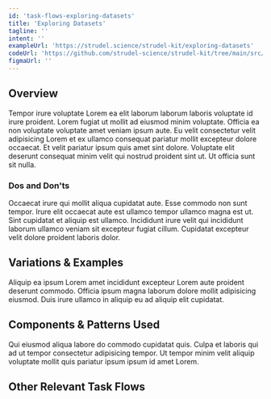 ```yaml
---
id: 'task-flows-exploring-datasets'
title: 'Exploring Datasets'
tagline: ''
intent: ''
exampleUrl: 'https://strudel.science/strudel-kit/exploring-datasets'
codeUrl: 'https://github.com/strudel-science/strudel-kit/tree/main/src/app/exploring-datasets'
figmaUrl: ''
---
```


## Overview

Tempor irure voluptate Lorem ea elit laborum laborum laboris voluptate id irure proident. Lorem fugiat ut mollit ad eiusmod minim voluptate. Officia ea non voluptate voluptate amet veniam ipsum aute. Eu velit consectetur velit adipisicing Lorem et ex ullamco consequat pariatur mollit excepteur dolore occaecat. Et velit pariatur ipsum quis amet sint dolore. Voluptate elit deserunt consequat minim velit qui nostrud proident sint ut. Ut officia sunt sit nulla.

### Dos and Don'ts

Occaecat irure qui mollit aliqua cupidatat aute. Esse commodo non sunt tempor. Irure elit occaecat aute est ullamco tempor ullamco magna est ut. Sint cupidatat et aliquip est ullamco. Incididunt irure velit qui incididunt laborum ullamco veniam sit excepteur fugiat cillum. Cupidatat excepteur velit dolore proident laboris dolor.

## Variations & Examples

Aliquip ea ipsum Lorem amet incididunt excepteur Lorem aute proident deserunt commodo. Officia ipsum magna laborum dolore mollit adipisicing eiusmod. Duis irure ullamco in aliquip eu ad aliquip elit cupidatat.

## Components & Patterns Used

Qui eiusmod aliqua labore do commodo cupidatat quis. Culpa et laboris qui ad ut tempor consectetur adipisicing tempor. Ut tempor minim velit aliquip voluptate mollit quis pariatur ipsum ipsum id amet Lorem.

## Other Relevant Task Flows

<Grid container spacing={4}>
  <Grid item md={6}>
    <TaskFlowCard name="Comparison" />
  </Grid>
  <Grid item md={6}>
    <TaskFlowCard name="Comparison" />
  </Grid>
</Grid>